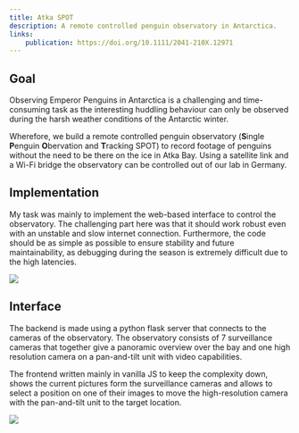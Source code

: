 ```yaml
---
title: Atka SPOT
description: A remote controlled penguin observatory in Antarctica.
links:
    publication: https://doi.org/10.1111/2041-210X.12971
---
```


## Goal

Observing Emperor Penguins in Antarctica is a challenging and time-consuming task
as the interesting huddling behaviour can only be observed during the harsh weather conditions
of the Antarctic winter.

Wherefore, we build a remote controlled penguin observatory (**S**ingle **P**enguin **O**bervation and
**T**racking SPOT) to record footage of
penguins without the need to be there on the ice in Atka Bay.
Using a satellite link and a Wi-Fi bridge the
observatory can be controlled out of our lab in Germany.

<SpotOverviewImage/>


## Implementation

My task was mainly to implement the web-based interface to control the observatory.
The challenging part here was that it should work robust even with an unstable and slow
internet connection. Furthermore, the code should be as simple as possible to ensure stability and
future maintainability, as debugging during the season is extremely difficult due to the high latencies.

<img src="/spot/image2.jpg" />


## Interface

The backend is made using a python flask server that connects to the cameras of the observatory.
The observatory consists of 7 surveillance cameras that together give a panoramic overview over the bay and
one high resolution camera on a pan-and-tilt unit with video capabilities.

The frontend written mainly in vanilla JS to keep the complexity down, shows the current pictures form the
surveillance cameras and allows to select a position on one of their images to move the high-resolution camera
with the pan-and-tilt unit to the target location.

<img src="/spot/image16.jpg" />

